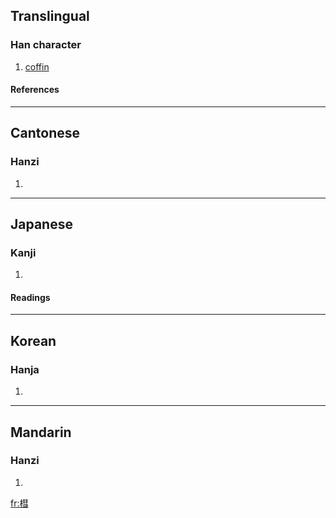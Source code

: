 ==Translingual==
===Han character===
{{Han char|rn=75|rad=木|as=11|sn=15|four=4597<sub>1</sub>|canj=木手十一 (DQJM), 木手十尸 (DQJS)}}
# [[coffin]]
====References====
{{Han ref|kx=0546.290|dkj=15357|dj=0934.270|hdz=21272.010|uh=69E5|ud=27109|bh=E5CD|bd=58829}}

----
==Cantonese==
===Hanzi===
{{yue-hanzi|jyut=|y=seui6}}
# {{defn|Cantonese}}

----
==Japanese==
===Kanji===
{{ja-kanji|grade=|rs=木11}}
# {{defn|Japanese}} 
====Readings====
{{ja-readings|on=[[えい]] (ei), [[え]] (e), [[せい]] (sei)|kun=[[ひつぎ]] (hitsugi)}}

----
==Korean==
===Hanja===
{{ko-hanja|hangeul=혜|eumhun=|rv=hye|mr=hye|y=hyey}}
# {{defn|Korean}}

----
==Mandarin==
===Hanzi===
{{cmn-hanzi|pin=[[huì]] (hui4)|wg=hui<sup>4</sup>}}
# {{defn|Mandarin}}

[[fr:槥]]